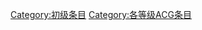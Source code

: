 {{catmore1|[[WikiProject:ACG|WikiProject:ACG]]}}
{{Articles by Quality|topic=ACG|project=ACG|format=toc}}
{{empty category}}

[[Category:初级条目|Category:初级条目]]
[[Category:各等级ACG条目|Category:各等级ACG条目]]